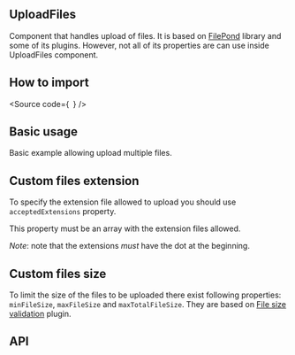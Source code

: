 

<Meta of={Stories} />

## UploadFiles

Component that handles upload of files. It is based on [FilePond](https://github.com/pqina/filepond) library
and some of its plugins. However, not all of its properties are can use
inside UploadFiles component.

## How to import

<Source
  code={`
`}
/>

## Basic usage

Basic example allowing upload multiple files.

<Canvas of={Stories.Base} />


## Custom files extension

To specify the extension file allowed to upload you should use
`acceptedExtensions` property.

This property must be an array with the extension files allowed.

_Note_: note that the extensions _must_ have the dot at the beginning.

## Custom files size

To limit the size of the files to be uploaded there exist following properties: `minFileSize`,
`maxFileSize` and `maxTotalFileSize`. They are based on
[File size validation](https://pqina.nl/filepond/docs/api/plugins/file-validate-size/)
plugin.

## API

<ArgTypes of={Stories} />
